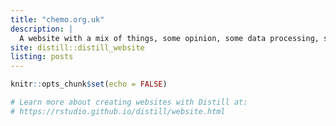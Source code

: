 ```yaml
---
title: "chemo.org.uk"
description: |
  A website with a mix of things, some opinion, some data processing, sometimes a collection of useful things I don't want to loose or forget...
site: distill::distill_website
listing: posts
---
```


```r
knitr::opts_chunk$set(echo = FALSE)

# Learn more about creating websites with Distill at:
# https://rstudio.github.io/distill/website.html

```


